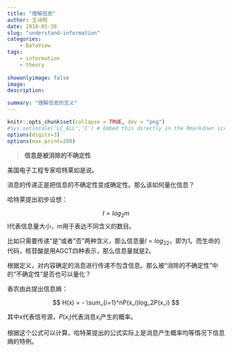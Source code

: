 ---
title: "理解信息"
author: 王诗翔
date: 2018-05-30
slug: "understand-information"
categories: 
    - DataView
tags:
    - information
    - theory
    
showonlyimage: false
image: 
description: 

summary: "理解信息的含义"
---


```{r setup, include=FALSE}
knitr::opts_chunk$set(collapse = TRUE, dev = "png")
#Sys.setlocale('LC_ALL','C') # Embed this directly in the Rmarkdown script that contains the Chinese character comment
options(digits=3)
options(max.print=200)
```


>**信息是被消除的不确定性**

美国电子工程专家哈特莱如是说。

消息的传递正是把信息的不确定性变成确定性。那么该如何量化信息？

哈特莱提出初步设想：

$$
I = log_2m
$$
I代表信息量大小，m用于表达不同含义的数目。

比如只需要传递“是”或者“否”两种含义，那么信息量$I=log_22$，即为1。而生命的代码，核苷酸是用AGCT四种表示，那么信息量就是2。

根据定义，对内容确定的消息进行传递不包含信息。那么被“消除的不确定性”中的“不确定性”是否也可以量化？

香农由此提出信息熵：

$$
H(x) = - \sum_{i=1}^nP(x_i)log_2P(x_i)
$$

其中x代表信号源，$P(x_i)$代表消息$x_i$产生的概率。

根据这个公式可以计算，哈特莱提出的公式实际上是消息产生概率均等情况下信息熵的特例。

